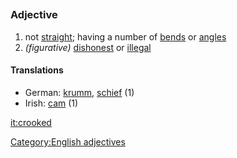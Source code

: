 =={{en}}==
===Adjective===
#not [[straight]]; having a number of [[bend]]s or [[angle]]s
# ''(figurative)'' [[dishonest]] or [[illegal]]

====Translations====
*German: [[krumm]], [[schief]] (1)
*Irish: [[cam#Irish|cam]] (1)

[[Category:English adjectives]]

[[it:crooked]]